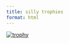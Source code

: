 ```yaml
---
title: silly trophies
format: html
---
```



[![trophy](https://github-profile-trophy.vercel.app/?username=jflournoy&no-frame=true&theme=dark_lover)](https://github.com/ryo-ma/github-profile-trophy)

